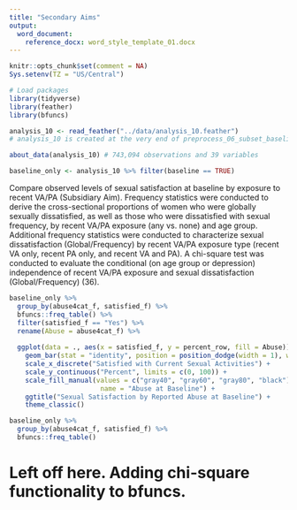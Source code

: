 ```yaml
---
title: "Secondary Aims"
output:
  word_document:
    reference_docx: word_style_template_01.docx
---
```


```r
knitr::opts_chunk$set(comment = NA)
Sys.setenv(TZ = "US/Central")
```

```r
# Load packages
library(tidyverse)
library(feather)
library(bfuncs)
```

```r
analysis_10 <- read_feather("../data/analysis_10.feather") 
# analysis_10 is created at the very end of preprocess_06_subset_baseline
```

```r
about_data(analysis_10) # 743,094 observations and 39 variables
```

```r
baseline_only <- analysis_10 %>% filter(baseline == TRUE)
```

Compare observed levels of sexual satisfaction at baseline by exposure to recent VA/PA (Subsidiary Aim).  Frequency statistics were conducted to derive the cross-sectional proportions of women who were globally sexually dissatisfied, as well as those who were dissatisfied with sexual frequency, by recent VA/PA exposure (any vs. none) and age group.  Additional frequency statistics were conducted to characterize sexual dissatisfaction (Global/Frequency) by recent VA/PA exposure type (recent VA only, recent PA only, and recent VA and PA).  A chi-square test was conducted to evaluate the conditional (on age group or depression) independence of recent VA/PA exposure and sexual dissatisfaction (Global/Frequency) (36). 

```r
baseline_only %>% 
  group_by(abuse4cat_f, satisfied_f) %>% 
  bfuncs::freq_table() %>% 
  filter(satisfied_f == "Yes") %>% 
  rename(Abuse = abuse4cat_f) %>% 
  
  ggplot(data = ., aes(x = satisfied_f, y = percent_row, fill = Abuse)) +
    geom_bar(stat = "identity", position = position_dodge(width = 1), width = 0.75) +
    scale_x_discrete("Satisfied with Current Sexual Activities") +
    scale_y_continuous("Percent", limits = c(0, 100)) +
    scale_fill_manual(values = c("gray40", "gray60", "gray80", "black"), 
                       name = "Abuse at Baseline") +
    ggtitle("Sexual Satisfaction by Reported Abuse at Baseline") +
    theme_classic()
```

```r
baseline_only %>% 
  group_by(abuse4cat_f, satisfied_f) %>% 
  bfuncs::freq_table()
```

# Left off here. Adding chi-square functionality to bfuncs.